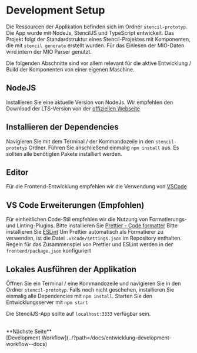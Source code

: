 
<Meta title="Entwicklung/Development Setup" />

# Development Setup

Die Ressourcen der Applikation befinden sich im Ordner `stencil-prototyp`.
Die App wurde mit NodeJs, StencilJS und TypeScript entwickelt.
Das Projekt folgt der Standardstruktur eines Stencil-Projektes mit Komponenten, die mit `stencil generate` erstellt wurden.
Für das Einlesen der MIO-Daten wird intern der MIO Parser genutzt.

Die folgenden Abschnitte sind vor allem relevant für die aktive Entwicklung / Build der Komponenten von einer eigenen Maschine.

## NodeJS

Installieren Sie eine aktuelle Version von NodeJs. Wir empfehlen den Download der LTS-Version von der [offiziellen Webseite](https://nodejs.org/en/)

## Installieren der Dependencies

Navigieren Sie mit dem Terminal / der Kommandozeile in den `stencil-prototyp` Ordner.
Führen Sie anschließend einmalig `npm install` aus.
Es sollten alle benötigten Pakete installiert werden.

## Editor

Für die Frontend-Entwicklung empfehlen wir die Verwendung von [VSCode](https://code.visualstudio.com/download)

## VS Code Erweiterungen (Empfohlen)

Für einheitlichen Code-Stil empfehlen wir die Nutzung von Formatierungs- und Linting-Plugins.
Bitte installieren Sie [Prettier - Code formatter](https://marketplace.visualstudio.com/items?itemName=esbenp.prettier-vscode)
Bitte installieren Sie [ESLint](https://marketplace.visualstudio.com/items?itemName=dbaeumer.vscode-eslint)
Um Prettier automatisch als Formatierer zu verwenden, ist die Datei `.vscode/settings.json` im Repository enthalten.
Regeln für das Zusammenspiel von Prettier und ESLint werden in der `frontend/package.json` konfiguriert

## Lokales Ausführen der Applikation

Öffnen Sie ein Terminal / eine Kommandozeile und navigieren Sie in den Ordner `stencil-prototyp`.
Falls noch nicht geschehen, installieren Sie einmalig alle Dependencies mit `npm install`.
Starten Sie den Entwicklungsserver mit `npm start`

Die StencilJS-App sollte auf `localhost:3333` verfügbar sein.

<br />
**Nächste Seite**
<br />
[Development Workflow](../?path=/docs/entwicklung-development-workflow--docs)

